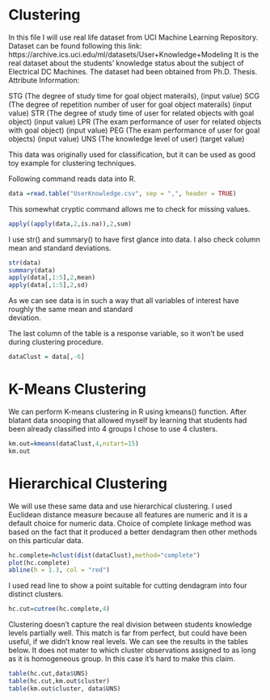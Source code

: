 Clustering
==========


In this file I will use real life dataset from UCI Machine Learning Repository. 
Dataset can be found following this link: https://archive.ics.uci.edu/ml/datasets/User+Knowledge+Modeling 
It is the real dataset about the students' knowledge status about the subject of Electrical DC Machines. The dataset had been obtained from Ph.D. Thesis.
Attribute Information:

STG (The degree of study time for goal object materails), (input value) 
SCG (The degree of repetition number of user for goal object materails) (input value) 
STR (The degree of study time of user for related objects with goal object) (input value) 
LPR (The exam performance of user for related objects with goal object) (input value) 
PEG (The exam performance of user for goal objects) (input value) 
UNS (The knowledge level of user) (target value) 



This data was originally used for classification, but it can be used as good toy example for clustering 
techniques. 

Following command reads data into R.
```r
data =read.table("UserKnowledge.csv", sep = ",", header = TRUE)
```

This somewhat cryptic command allows me to check for missing values. 
```r
apply((apply(data,2,is.na)),2,sum)
```
I use str() and summary() to have first glance into data. I also check column mean and standard deviations.

```r
str(data)
summary(data)
apply(data[,1:5],2,mean)
apply(data[,1:5],2,sd)
```

As we can see data is in such a way that all variables of interest have roughly the same mean and standard  
deviation. 
 
The last column of the table is a response variable, so it won't be used during clustering procedure. 
```r
dataClust = data[,-6]
```

K-Means Clustering
==================

We can perform K-means clustering in R using kmeans() function. After blatant data snooping that allowed myself
by learning that students had been already classified into 4 groups I chose to use 4 clusters.

```r
km.out=kmeans(dataClust,4,nstart=15)
km.out
```

Hierarchical Clustering
=======================
We will use these same data and use hierarchical clustering. I used Euclidean distance measure because all features are numeric and it is a default choice for numeric data. Choice of complete linkage method was based on the fact that it produced a better dendagram then other methods on this particular data.

```r
hc.complete=hclust(dist(dataClust),method="complete")
plot(hc.complete)
abline(h = 1.3, col = "red")
```

I used read line to show a point suitable for cutting dendagram into four distinct clusters.
```r
hc.cut=cutree(hc.complete,4)
```


Clustering doesn't capture the real division between students knowledge levels partially well. This match is far from perfect, but could have been useful, if we didn't know real levels. We can see the results in the tables below. It does not mater to which cluster observations assigned to as long as it is homogeneous group. 
In this case it's hard to make this claim. 

```r
table(hc.cut,data$UNS)
table(hc.cut,km.out$cluster)
table(km.out$cluster, data$UNS)
```



